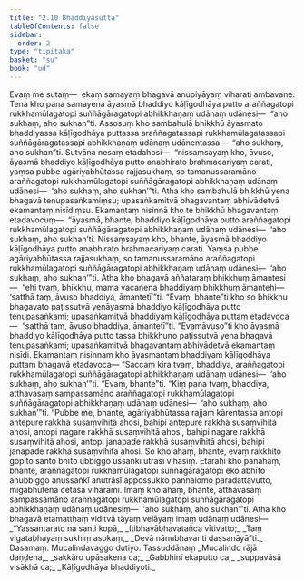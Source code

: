 ```yaml
---
title: "2.10 Bhaddiyasutta"
tableOfContents: false
sidebar:
  order: 2
type: "tipitaka"
basket: "su"
book: "ud"
---
```



<DynamicBreadcrumb />

<Division number="20" book="ud" bookNo="18" page="98">

<Paragraph number="140" book="ud">
Evaṃ me sutaṃ—  ekaṃ samayaṃ bhagavā anupiyāyaṃ viharati ambavane. Tena kho pana samayena āyasmā bhaddiyo kāḷīgodhāya putto araññagatopi rukkhamūlagatopi suññāgāragatopi abhikkhaṇaṃ udānaṃ udānesi—  “aho sukhaṃ, aho sukhan”ti.
</Paragraph>

<Paragraph number="141" book="ud">
Assosuṃ kho sambahulā bhikkhū āyasmato bhaddiyassa kāḷīgodhāya puttassa araññagatassapi rukkhamūlagatassapi suññāgāragatassapi abhikkhaṇaṃ udānaṃ udānentassa—  “aho sukhaṃ, aho sukhan”ti. Sutvāna nesaṃ etadahosi—  “nissaṃsayaṃ kho, āvuso, āyasmā bhaddiyo kāḷīgodhāya putto anabhirato brahmacariyaṃ carati, yaṃsa pubbe agāriyabhūtassa rajjasukhaṃ, so tamanussaramāno araññagatopi rukkhamūlagatopi suññāgāragatopi abhikkhaṇaṃ udānaṃ udānesi—  ‘aho sukhaṃ, aho sukhan’”ti.
</Paragraph>

<Paragraph number="142" book="ud">
Atha kho sambahulā bhikkhū yena bhagavā tenupasaṅkamiṃsu; upasaṅkamitvā bhagavantaṃ abhivādetvā ekamantaṃ nisīdiṃsu. Ekamantaṃ nisinnā kho te bhikkhū bhagavantaṃ etadavocuṃ—  “āyasmā, bhante, bhaddiyo kāḷīgodhāya putto araññagatopi rukkhamūlagatopi suññāgāragatopi abhikkhaṇaṃ udānaṃ udānesi—  ‘aho sukhaṃ, aho sukhan’ti. Nissaṃsayaṃ kho, bhante, āyasmā bhaddiyo kāḷīgodhāya putto anabhirato brahmacariyaṃ carati. Yaṃsa pubbe agāriyabhūtassa rajjasukhaṃ, so tamanussaramāno araññagatopi rukkhamūlagatopi suññāgāragatopi abhikkhaṇaṃ udānaṃ udānesi—  ‘aho sukhaṃ, aho sukhan’”ti.
</Paragraph>

<Paragraph number="143" book="ud">
Atha kho bhagavā aññataraṃ bhikkhuṃ āmantesi—  “ehi tvaṃ, bhikkhu, mama vacanena bhaddiyaṃ bhikkhuṃ āmantehi—  ‘satthā taṃ, āvuso bhaddiya, āmantetī’”ti.
</Paragraph>

<Paragraph number="144" book="ud">
“Evaṃ, bhante”ti kho so bhikkhu bhagavato paṭissutvā yenāyasmā bhaddiyo kāḷīgodhāya putto tenupasaṅkami; upasaṅkamitvā bhaddiyaṃ kāḷīgodhāya puttaṃ etadavoca—  “satthā taṃ, āvuso bhaddiya, āmantetī”ti. “Evamāvuso”ti kho āyasmā bhaddiyo kāḷīgodhāya putto tassa bhikkhuno paṭissutvā yena bhagavā tenupasaṅkami; upasaṅkamitvā bhagavantaṃ abhivādetvā ekamantaṃ nisīdi. Ekamantaṃ nisinnaṃ kho āyasmantaṃ bhaddiyaṃ kāḷīgodhāya puttaṃ bhagavā etadavoca—
</Paragraph>

<Paragraph number="145" book="ud">
“Saccaṃ kira tvaṃ, bhaddiya, araññagatopi rukkhamūlagatopi suññāgāragatopi abhikkhaṇaṃ udānaṃ udānesi—  ‘aho sukhaṃ, aho sukhan’”ti. “Evaṃ, bhante”ti.
</Paragraph>

<Paragraph number="146" book="ud">
“Kiṃ pana tvaṃ, bhaddiya, atthavasaṃ sampassamāno araññagatopi rukkhamūlagatopi suññāgāragatopi abhikkhaṇaṃ udānaṃ udānesi—  ‘aho sukhaṃ, aho sukhan’”ti. “Pubbe me, bhante, agāriyabhūtassa rajjaṃ kārentassa antopi antepure rakkhā susaṃvihitā ahosi, bahipi antepure rakkhā susaṃvihitā ahosi, antopi nagare rakkhā susaṃvihitā ahosi, bahipi nagare rakkhā susaṃvihitā ahosi, antopi janapade rakkhā susaṃvihitā ahosi, bahipi janapade rakkhā susaṃvihitā ahosi. So kho ahaṃ, bhante, evaṃ rakkhito gopito santo bhīto ubbiggo ussaṅkī utrāsī vihāsiṃ. Etarahi kho panāhaṃ, bhante, araññagatopi rukkhamūlagatopi suññāgāragatopi eko abhīto anubbiggo anussaṅkī anutrāsī appossukko pannalomo paradattavutto, migabhūtena cetasā viharāmi. Imaṃ kho ahaṃ, bhante, atthavasaṃ sampassamāno araññagatopi rukkhamūlagatopi suññāgāragatopi abhikkhaṇaṃ udānaṃ udānesiṃ—  ‘aho sukhaṃ, aho sukhan’”ti.
</Paragraph>

<Paragraph number="147" book="ud">
Atha kho bhagavā etamatthaṃ viditvā tāyaṃ velāyaṃ imaṃ udānaṃ udānesi—
</Paragraph>

<Paragraph number="148" type="verses" book="ud">
_“Yassantarato na santi kopā,_  
_Itibhavābhavatañca vītivatto;_  
_Taṃ vigatabhayaṃ sukhiṃ asokaṃ,_  
_Devā nānubhavanti dassanāyā”ti._  


</Paragraph>
</Division>

<Paragraph number="149" type="center" book="ud">
Dasamaṃ.



</Paragraph>

<Paragraph number="150" type="center" book="ud">
Mucalindavaggo dutiyo.



</Paragraph>

<Paragraph number="151" type="center" book="ud">
Tassuddānaṃ


</Paragraph>

<Paragraph number="152" type="verses" book="ud">
_Mucalindo rājā daṇḍena,_  
_sakkāro upāsakena ca;_  
_Gabbhinī ekaputto ca,_  
_suppavāsā visākhā ca;_  
_Kāḷīgodhāya bhaddiyoti._
</Paragraph>